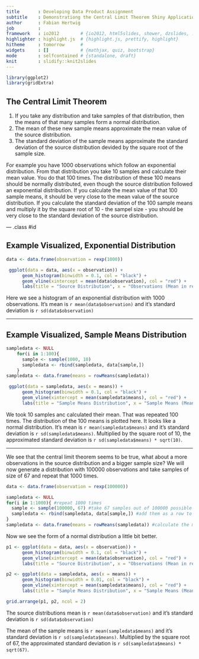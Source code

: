 ```yaml
---
title       : Developing Data Product Assignment
subtitle    : Demonstrationg the Central Limit Theorem Shiny Application
author      : Fabian Hertwig
job         : 
framework   : io2012        # {io2012, html5slides, shower, dzslides, ...}
highlighter : highlight.js  # {highlight.js, prettify, highlight}
hitheme     : tomorrow      # 
widgets     : []            # {mathjax, quiz, bootstrap}
mode        : selfcontained # {standalone, draft}
knit        : slidify::knit2slides
---
```


```r
library(ggplot2)
library(gridExtra)
```


## The Central Limit Theorem
 1. If you take any distribution and take samples of that distribution, then the means of that many samples form a normal distribution.
 2. The mean of these new sample means approximate the mean value of the source distribution.
 3. The standard deviation of the sample means approximate the standard deviation of the source distribution devided by the square root of the sample size.


For example you have 1000 observations which follow an exponential distribution. From that distribution you take 10 samples and calculate their mean value. You do that 100 times. The distribution of these 100 means should be normally distributed, even though the source distribution followed an exponential distribution. If you calculate the mean value of that 100 sample means, it should be very close to the mean value of the source distribution. If you calculate the standard deviation of the 100 sample means and multiply it by the square root of 10 - the sampel size - you should be very close to the standard deviation of the source distribution.

--- .class #id 

## Example Visualized, Exponential Distribution

```r
data <- data.frame(observation = rexp(1000))

 ggplot(data = data, aes(x = observation)) +
      geom_histogram(binwidth = 0.1, col = "black") +
      geom_vline(xintercept = mean(data$observation), col = "red") +
      labs(title = "Source Distribution", x = "Observations (Mean in red)")

```

Here we see a histogram of an exponential distribution with 1000 observations. It's mean is `r mean(data$observation)` and it's standard deviation is `r sd(data$observation)`

--- 

## Example Visualized, Sample Means Distribution


```r
sampledata <- NULL
    for(i in 1:100){
      sample <- sample(1000, 10)
      sampledata <- rbind(sampledata, data[sample,])
    }
sampledata <- data.frame(means = rowMeans(sampledata))

 ggplot(data = sampledata, aes(x = means)) +
      geom_histogram(binwidth = 0.1, col = "black") +
      geom_vline(xintercept = mean(sampledata$means), col = "red") +
      labs(title = "Sample Means Distribution", x = "Sample Means (Mean in red)")
```

We took 10 samples anc calculated their mean. That was repeated 100 times. The distribution of the 100 means is plotted here. It looks like a normal distribution. It's mean is `r mean(sampledata$means)` and it's standard deviation is `r sd(sampledata$means)`. Multiplied by the square root of 10, the approximated standard deviation is `r sd(sampledata$means) * sqrt(10)`.


--- 

We see that the central limit theorem seems to be true, what about a more observations in the source distribution and a bigger sample size?
We will now generate a distribution with 100000 observations and take samples of size of 67 and repeat that 1000 times.

```r
data <- data.frame(observation = rexp(100000))

sampledata <- NULL
for(i in 1:1000){ #repeat 1000 times
  sample <- sample(100000, 67) #take 67 samples out of 100000 possible values
  sampledata <- rbind(sampledata, data[sample,]) #add them as a row to a dataframe
}
sampledata <- data.frame(means = rowMeans(sampledata)) #calculate the mean of each row
```


Now we see the form of a normal distribution a little bit better.

```r

p1 <- ggplot(data = data, aes(x = observation)) +
      geom_histogram(binwidth = 0.1, col = "black") +
      geom_vline(xintercept = mean(data$observation), col = "red") +
      labs(title = "Source Distribution", x = "Observations (Mean in red)")

p2 <- ggplot(data = sampledata, aes(x = means)) +
      geom_histogram(binwidth = 0.01, col = "black") +
      geom_vline(xintercept = mean(sampledata$means), col = "red") +
      labs(title = "Sample Means Distribution", x = "Sample Means (Mean in red)")

grid.arrange(p1, p2, ncol = 2)

```


The source distributions mean is `r mean(data$observation)` and it's standard deviation is `r sd(data$observation)`

The mean of the sample means is `r mean(sampledata$means)` and it's standard deviation is `r sd(sampledata$means)`. Multiplied by the square root of 67, the approximated standard deviation is `r sd(sampledata$means) * sqrt(67)`.
